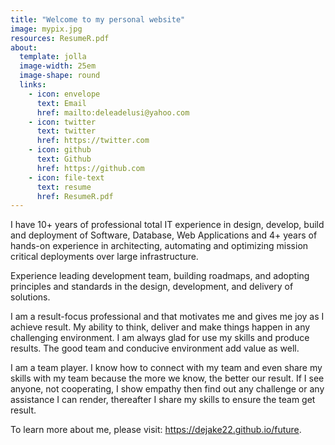 ---
title: "Welcome to my personal website"
image: mypix.jpg
resources: ResumeR.pdf
about:
  template: jolla
  image-width: 25em
  image-shape: round
  links:
    - icon: envelope
      text: Email
      href: mailto:deleadelusi@yahoo.com
    - icon: twitter
      text: twitter
      href: https://twitter.com
    - icon: github
      text: Github
      href: https://github.com
    - icon: file-text
      text: resume
      href: ResumeR.pdf
---

I have 10+ years of professional total IT experience in design, develop, build and deployment of Software, Database, Web Applications and 4+ years of hands-on experience in architecting, automating and optimizing mission critical deployments over large infrastructure. 

Experience leading development team, building roadmaps, and adopting principles and standards in the design, development, and delivery of solutions.

I am a result-focus professional and that motivates me and gives me joy as I achieve result. My ability to think, deliver and make things happen in any challenging environment. I am always glad for use my skills and produce results. The good team and conducive environment add value as well.

I am a team player. I know how to connect with my team and even share my skills with my team because the more we know, the better our result. If I see anyone, not cooperating, I show empathy then find out any challenge or any assistance I can render, thereafter I share my skills to ensure the team get result.

To learn more about me, please visit: <https://dejake22.github.io/future>.




```{r}

```
